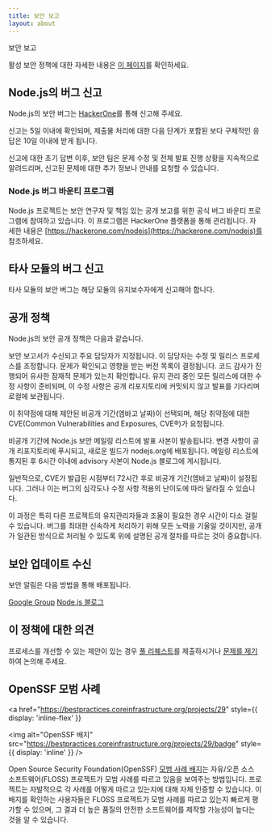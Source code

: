 ```yaml
---
title: 보안 보고
layout: about
---
```


보안 보고

활성 보안 정책에 대한 자세한 내용은 [이 페이지](https://github.com/nodejs/node/security/policy)를 확인하세요.

## Node.js의 버그 신고

Node.js의 보안 버그는 [HackerOne](https://hackerone.com/nodejs)를 통해 신고해 주세요.

신고는 5일 이내에 확인되며, 제출물 처리에 대한 다음 단계가 포함된 보다 구체적인 응답은 10일 이내에 받게 됩니다.

신고에 대한 초기 답변 이후, 보안 팀은 문제 수정 및 전체 발표 진행 상황을 지속적으로 알려드리며, 신고된 문제에 대한 추가 정보나 안내를 요청할 수 있습니다.

### Node.js 버그 바운티 프로그램

Node.js 프로젝트는 보안 연구자 및 책임 있는 공개 보고를 위한 공식 버그 바운티 프로그램에 참여하고 있습니다. 이 프로그램은 HackerOne 플랫폼을 통해 관리됩니다. 자세한 내용은 [https://hackerone.com/nodejs](https://hackerone.com/nodejs)를 참조하세요.

## 타사 모듈의 버그 신고

타사 모듈의 보안 버그는 해당 모듈의 유지보수자에게 신고해야 합니다.

## 공개 정책

Node.js의 보안 공개 정책은 다음과 같습니다.

보안 보고서가 수신되고 주요 담당자가 지정됩니다. 이 담당자는 수정 및 릴리스 프로세스를 조정합니다. 문제가 확인되고 영향을 받는 버전 목록이 결정됩니다. 코드 감사가 진행되어 유사한 잠재적 문제가 있는지 확인합니다. 유지 관리 중인 모든 릴리스에 대한 수정 사항이 준비되며, 이 수정 사항은 공개 리포지토리에 커밋되지 않고 발표를 기다리며 로컬에 보관됩니다.

이 취약점에 대해 제안된 비공개 기간(엠바고 날짜)이 선택되며, 해당 취약점에 대한 CVE(Common Vulnerabilities and Exposures, CVE®)가 요청됩니다.

비공개 기간에 Node.js 보안 메일링 리스트에 발표 사본이 발송됩니다. 변경 사항이 공개 리포지토리에 푸시되고, 새로운 빌드가 nodejs.org에 배포됩니다. 메일링 리스트에 통지된 후 6시간 이내에 advisory 사본이 Node.js 블로그에 게시됩니다.

일반적으로, CVE가 발급된 시점부터 72시간 후로 비공개 기간(엠바고 날짜)이 설정됩니다. 그러나 이는 버그의 심각도나 수정 사항 적용의 난이도에 따라 달라질 수 있습니다.

이 과정은 특히 다른 프로젝트의 유지관리자들과 조율이 필요한 경우 시간이 다소 걸릴 수 있습니다. 버그를 최대한 신속하게 처리하기 위해 모든 노력을 기울일 것이지만, 공개가 일관된 방식으로 처리될 수 있도록 위에 설명된 공개 절차를 따르는 것이 중요합니다.

## 보안 업데이트 수신

보안 알림은 다음 방법을 통해 배포됩니다.

[Google Group](https://groups.google.com/group/nodejs-sec)
[Node.js 블로그](/blog)

## 이 정책에 대한 의견

프로세스를 개선할 수 있는 제안이 있는 경우 [풀 리퀘스트](https://github.com/nodejs/nodejs.org)를 제출하시거나 [문제를 제기](https://github.com/nodejs/security-wg/issues/new)하여 논의해 주세요.

## OpenSSF 모범 사례

<a
  href="https://bestpractices.coreinfrastructure.org/projects/29"
  style={{ display: 'inline-flex' }}
>
  <img
    alt="OpenSSF 배지"
    src="https://bestpractices.coreinfrastructure.org/projects/29/badge"
    style={{ display: 'inline' }}
  />
</a>

Open Source Security Foundation(OpenSSF) [모범 사례 배지](https://github.com/coreinfrastructure/best-practices-badge)는 자유/오픈 소스 소프트웨어(FLOSS) 프로젝트가 모범 사례를 따르고 있음을 보여주는 방법입니다. 프로젝트는 자발적으로 각 사례를 어떻게 따르고 있는지에 대해 자체 인증할 수 있습니다. 이 배지를 확인하는 사용자들은 FLOSS 프로젝트가 모범 사례를 따르고 있는지 빠르게 평가할 수 있으며, 그 결과 더 높은 품질의 안전한 소프트웨어를 제작할 가능성이 높다는 것을 알 수 있습니다.
